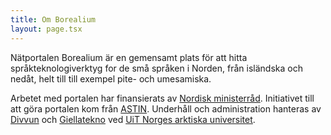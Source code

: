 ```yaml
---
title: Om Borealium
layout: page.tsx
---
```


Nätportalen Borealium är en gemensamt plats för att hitta språkteknologiverktyg for de små språken i Norden, från isländska och nedåt, helt till till exempel pite- och umesamiska.

Arbetet med portalen har finansierats av [Nordisk ministerråd](https://www.norden.org/no/nordisk-ministerrad). Initiativet till att göra portalen kom från [ASTIN](https://www.isof.se/vart-uppdrag/samarbeten/arbetsgruppen-for-sprakteknologi-i-norden-astin). Underhåll och administration hanteras av [Divvun](https://divvun.no/no/index.html) och [Giellatekno](https://giellatekno.uit.no/index.nob.html) ved [UiT Norges arktiska universitet](https://uit.no).
